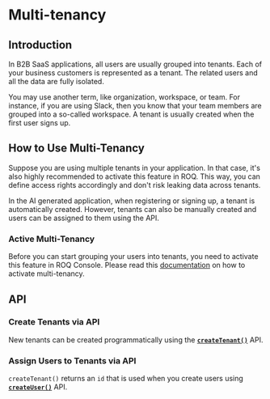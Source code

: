 
# Multi-tenancy

## Introduction

In B2B SaaS applications, all users are usually grouped into tenants. Each of your business customers is represented as a tenant. The related users and all the data are fully isolated.

You may use another term, like organization, workspace, or team. For instance, if you are using Slack, then you know that your team members are grouped into a so-called workspace. A tenant is usually created when the first user signs up.

## How to Use Multi-Tenancy

<Callout type="info" emoji="ℹ️">
Suppose you are using multiple tenants in your application. In that case, it's also highly recommended to activate this feature in ROQ. This way, you can define access rights accordingly and don't risk leaking data across tenants.  
</Callout>

In the AI generated application, when registering or signing up, a tenant is automatically created. However, tenants can also be manually created and users can be assigned to them using the API.

### Active Multi-Tenancy

Before you can start grouping your users into tenants, you need to activate this feature in ROQ Console. Please read this [documentation](/multi-tenancy/activate-multi-tenancy) on how to activate multi-tenancy.

## API 

### Create Tenants via API

New tenants can be created programmatically using the [**`createTenant()`**](/multi-tenancy/api#createtenant) API.

### Assign Users to Tenants via API

`createTenant()` returns an `id` that is used when you create users using [**`createUser()`**](/user-management/api#createuser) API.
